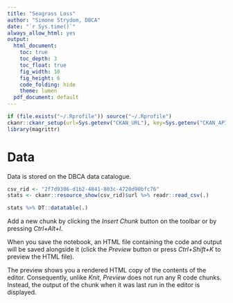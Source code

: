 ```yaml
---
title: "Seagrass Loss"
author: "Simone Strydom, DBCA"
date: "`r Sys.time()`"
always_allow_html: yes
output:
  html_document:
    toc: true
    toc_depth: 3
    toc_float: true
    fig_width: 10
    fig_height: 6
    code_folding: hide
    theme: lumen
  pdf_document: default
---
```


```r
if (file.exists("~/.Rprofile")) source("~/.Rprofile")
ckanr::ckanr_setup(url=Sys.getenv("CKAN_URL"), key=Sys.getenv("CKAN_API_KEY"))
library(magrittr)
```

# Data
Data is stored on the DBCA data catalogue.

```r
csv_rid <- "2f7d9386-d1b2-4841-803c-4720d90bfc76"
stats <- ckanr::resource_show(csv_rid)$url %>% readr::read_csv(.)

stats %>% DT::datatable(.)
```

Add a new chunk by clicking the *Insert Chunk* button on the toolbar or by pressing *Ctrl+Alt+I*.

When you save the notebook, an HTML file containing the code and output will be saved alongside it (click the *Preview* button or press *Ctrl+Shift+K* to preview the HTML file).

The preview shows you a rendered HTML copy of the contents of the editor. Consequently, unlike *Knit*, *Preview* does not run any R code chunks. Instead, the output of the chunk when it was last run in the editor is displayed.
